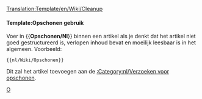 <noinclude>[[Translation:Template/en/Wiki/Cleanup]]</noinclude>{{en/Ambox| type  = style
| text  = <strong>Opschonen</strong><br>Dit artikel moet opgeschoond worden. Het is gegroeid in de tijd en is nu moeilijk te lezen. Je kunt het verbeteren door delen te herschrijven of het artikel een nieuwe structuur te geven.
}}<includeonly>{{{1|[[Category:nl/Opschonen]]}}}</includeonly><noinclude>

====Template:Opschonen gebruik====

Voer in <nowiki>{{</nowiki>'''Opschonen/Nl'''<nowiki>}}</nowiki> binnen een artikel als je denkt dat het artikel niet goed gestructureerd is, verlopen inhoud bevat en moeilijk leesbaar is in het algemeen. Voorbeeld:
<pre>{{nl/Wiki/Opschonen}}</pre>
Dit zal het artikel toevoegen aan de [[:Category:nl/Verzoeken voor opschonen]].

[[Category:nl/Manual/Base Set/Berichtenbox|O]]
</noinclude>